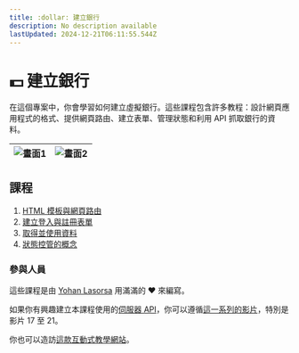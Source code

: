 ```yaml
---
title: :dollar: 建立銀行
description: No description available
lastUpdated: 2024-12-21T06:11:55.544Z
---
```


# :dollar: 建立銀行

在這個專案中，你會學習如何建立虛擬銀行。這些課程包含許多教程：設計網頁應用程式的格式、提供網頁路由、建立表單、管理狀態和利用 API 抓取銀行的資料。

| ![畫面1](../images/screen1.png) | ![畫面2](../images/screen2.png) |
|---------------------------------|-----------------------------------|

## 課程

1. [HTML 模板與網頁路由](../1-template-route/translations/README.md)
2. [建立登入與註冊表單](../2-forms/translations/README.md)
3. [取得並使用資料](../3-data/translations/README.md)
4. [狀態控管的概念](../4-state-management/translations/README.md)

### 參與人員

這些課程是由 [Yohan Lasorsa](https://twitter.com/sinedied) 用滿滿的 ♥️ 來編寫。

如果你有興趣建立本課程使用的[伺服器 API](../api/translations/README.zh-tw.md)，你可以遵循[這一系列的影片](https://aka.ms/NodeBeginner)，特別是影片 17 至 21。

你也可以造訪[這款互動式教學網站](https://aka.ms/learn/express-api)。 
